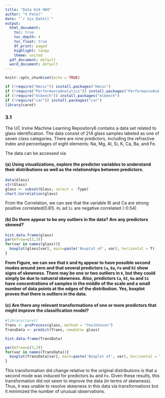 ---
title: "Data 624 HW4"
author: "V Patel"
date: "`r Sys.Date()`"
output:
  html_document:
    toc: true
    toc_depth: 4
    toc_float: true
    df_print: paged
    highlight: tango
    theme: united
  pdf_document: default
  word_document: default
---

```{r setup, include=FALSE}
knitr::opts_chunk$set(echo = TRUE)
```

```{r message=FALSE, warning=FALSE}
if (!require("Hmisc")) install.packages("Hmisc")
if (!require("PerformanceAnalytics")) install.packages("PerformanceAnalytics")
if (!require("mlbench")) install.packages("mlbench")
if (!require("car")) install.packages("car")
library(caret)
```

### 3.1 

The UC Irvine Machine Learning Repository6 contains a data set related
to glass identification. The data consist of 214 glass samples labeled as one of seven class categories. There are nine predictors, including the refractive index and percentages of eight elements: Na, Mg, Al, Si, K, Ca, Ba, and Fe. 

The data can be accessed via

#### (a) Using visualizations, explore the predictor variables to understand their distributions as well as the relationships between predictors.

```{r fig.height=6, fig.width=6}
data(Glass)
str(Glass)
glass <- subset(Glass, select = -Type)
chart.Correlation(glass)

```

From the Correlation, we can see that the variable Ri and Ca are strong positive correlated(0.81). `Ri` ad `Si` are negative correlated (-0.54)

#### (b) Do there appear to be any outliers in the data? Are any predictors skewed?

```{r}
hist.data.frame(glass)
par(mfrow=c(3,3))
for(var in names(glass)){
  boxplot(glass[var], main=paste('Boxplot of', var), horizontal = T)
}
```

**From Figure, we can see that `K` and `Mg` appear to have possible second modes around zero and that several predictors `Ca`, `Ba`, `Fe` and `RI` show signs of skewness. There may be one or two outliers in `K`, but they could simply be due to natueral skewness. Also, predictors `Ca`, `RI`, `Na` and `Si` have concentrations of samples in the middle of the scale and a small number of data points at the edges of the distribution. Yes, boxplot proves that there is outliers in the data.**

#### (c) Are there any relevant transformations of one or more predictors that might improve the classification model?

```{r}
#library(caret)
Trans <- preProcess(glass, method = "YeoJohnson")
TransData <- predict(Trans, newdata= glass)

hist.data.frame(TransData)

par(mfrow=c(3,3))
for(var in names(TransData)){
  boxplot(TransData[var], main=paste('Boxplot of', var), horizontal = T)
}
```

This transformation did change relative to the original distributions is that a second mode was induced for predictors `Ba` and `Fe`. Given these results, this transformation did not seem to improve the data (in terms of skewness). Thus, it was unable to resolve skewness in this data via transformations but it minimized the number of unusual observations.


